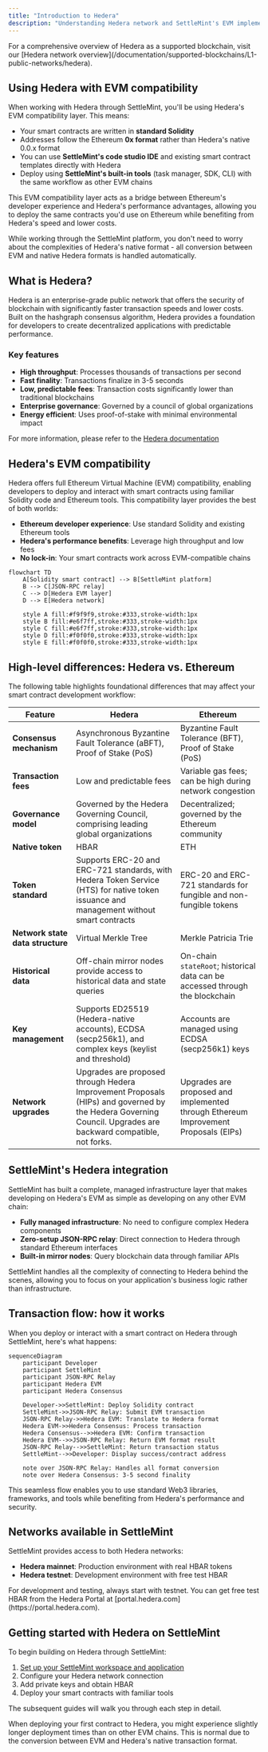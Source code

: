 ```yaml
---
title: "Introduction to Hedera"
description: "Understanding Hedera network and SettleMint's EVM implementation"
---
```



<Callout type="info">
For a comprehensive overview of Hedera as a supported blockchain, visit our [Hedera network overview](/documentation/supported-blockchains/L1-public-networks/hedera).
</Callout>

## Using Hedera with EVM compatibility

When working with Hedera through SettleMint, you'll be using Hedera's EVM compatibility layer. This means:

- Your smart contracts are written in **standard Solidity**
- Addresses follow the Ethereum **0x format** rather than Hedera's native 0.0.x format
- You can use **SettleMint's code studio IDE** and existing smart contract templates directly with Hedera
- Deploy using **SettleMint's built-in tools** (task manager, SDK, CLI) with the same workflow as other EVM chains

This EVM compatibility layer acts as a bridge between Ethereum's developer experience and Hedera's performance advantages, allowing you to deploy the same contracts you'd use on Ethereum while benefiting from Hedera's speed and lower costs.

<Callout type="info">
While working through the SettleMint platform, you don't need to worry about the complexities of Hedera's native format - all conversion between EVM and native Hedera formats is handled automatically.
</Callout>

## What is Hedera?

Hedera is an enterprise-grade public network that offers the security of blockchain with significantly faster transaction speeds and lower costs. Built on the hashgraph consensus algorithm, Hedera provides a foundation for developers to create decentralized applications with predictable performance.

### Key features

- **High throughput**: Processes thousands of transactions per second
- **Fast finality**: Transactions finalize in 3-5 seconds
- **Low, predictable fees**: Transaction costs significantly lower than traditional blockchains
- **Enterprise governance**: Governed by a council of global organizations
- **Energy efficient**: Uses proof-of-stake with minimal environmental impact

For more information, please refer to the [Hedera documentation](https://docs.hedera.com/hedera)

## Hedera's EVM compatibility

Hedera offers full Ethereum Virtual Machine (EVM) compatibility, enabling developers to deploy and interact with smart contracts using familiar Solidity code and Ethereum tools. This compatibility layer provides the best of both worlds:

- **Ethereum developer experience**: Use standard Solidity and existing Ethereum tools
- **Hedera's performance benefits**: Leverage high throughput and low fees
- **No lock-in**: Your smart contracts work across EVM-compatible chains

```mermaid
flowchart TD
    A[Solidity smart contract] --> B[SettleMint platform]
    B --> C[JSON-RPC relay]
    C --> D[Hedera EVM layer]
    D --> E[Hedera network]
    
    style A fill:#f9f9f9,stroke:#333,stroke-width:1px
    style B fill:#e6f7ff,stroke:#333,stroke-width:1px
    style C fill:#e6f7ff,stroke:#333,stroke-width:1px
    style D fill:#f0f0f0,stroke:#333,stroke-width:1px
    style E fill:#f0f0f0,stroke:#333,stroke-width:1px
```

## High-level differences: Hedera vs. Ethereum

The following table highlights foundational differences that may affect your smart contract development workflow:

| **Feature**                 | **Hedera**                                                                                                                                     | **Ethereum**                                                                                                   |
|----------------------------|-------------------------------------------------------------------------------------------------------------------------------------------------|-----------------------------------------------------------------------------------------------------------------|
| **Consensus mechanism**     | Asynchronous Byzantine Fault Tolerance (aBFT), Proof of Stake (PoS)                                                                             | Byzantine Fault Tolerance (BFT), Proof of Stake (PoS)                                                           |
| **Transaction fees**        | Low and predictable fees                                                                                                                       | Variable gas fees; can be high during network congestion                                                        |
| **Governance model**        | Governed by the Hedera Governing Council, comprising leading global organizations                                                              | Decentralized; governed by the Ethereum community                                                              |
| **Native token**            | HBAR                                                                                                                                           | ETH                                                                                                             |
| **Token standard**          | Supports ERC-20 and ERC-721 standards, with Hedera Token Service (HTS) for native token issuance and management without smart contracts        | ERC-20 and ERC-721 standards for fungible and non-fungible tokens                                              |
| **Network state data structure** | Virtual Merkle Tree                                                                                                                            | Merkle Patricia Trie                                                                                            |
| **Historical data**         | Off-chain mirror nodes provide access to historical data and state queries                                                                    | On-chain `stateRoot`; historical data can be accessed through the blockchain                                   |
| **Key management**          | Supports ED25519 (Hedera-native accounts), ECDSA (secp256k1), and complex keys (keylist and threshold)                                         | Accounts are managed using ECDSA (secp256k1) keys                                                               |
| **Network upgrades**        | Upgrades are proposed through Hedera Improvement Proposals (HIPs) and governed by the Hedera Governing Council. Upgrades are backward compatible, not forks. | Upgrades are proposed and implemented through Ethereum Improvement Proposals (EIPs)                           |

## SettleMint's Hedera integration

SettleMint has built a complete, managed infrastructure layer that makes developing on Hedera's EVM as simple as developing on any other EVM chain:

- **Fully managed infrastructure**: No need to configure complex Hedera components
- **Zero-setup JSON-RPC relay**: Direct connection to Hedera through standard Ethereum interfaces
- **Built-in mirror nodes**: Query blockchain data through familiar APIs

<Callout type="info">
SettleMint handles all the complexity of connecting to Hedera behind the scenes, allowing you to focus on your application's business logic rather than infrastructure.
</Callout>

## Transaction flow: how it works

When you deploy or interact with a smart contract on Hedera through SettleMint, here's what happens:

```mermaid
sequenceDiagram
    participant Developer
    participant SettleMint
    participant JSON-RPC Relay
    participant Hedera EVM
    participant Hedera Consensus
    
    Developer->>SettleMint: Deploy Solidity contract
    SettleMint->>JSON-RPC Relay: Submit EVM transaction
    JSON-RPC Relay->>Hedera EVM: Translate to Hedera format
    Hedera EVM->>Hedera Consensus: Process transaction
    Hedera Consensus-->>Hedera EVM: Confirm transaction
    Hedera EVM-->>JSON-RPC Relay: Return EVM format result
    JSON-RPC Relay-->>SettleMint: Return transaction status
    SettleMint-->>Developer: Display success/contract address
    
    note over JSON-RPC Relay: Handles all format conversion
    note over Hedera Consensus: 3-5 second finality
```

This seamless flow enables you to use standard Web3 libraries, frameworks, and tools while benefiting from Hedera's performance and security.

## Networks available in SettleMint

SettleMint provides access to both Hedera networks:

- **Hedera mainnet**: Production environment with real HBAR tokens
- **Hedera testnet**: Development environment with free test HBAR

<Callout type="tip">
For development and testing, always start with testnet. You can get free test HBAR from the Hedera Portal at [portal.hedera.com](https://portal.hedera.com).
</Callout>

## Getting started with Hedera on SettleMint

To begin building on Hedera through SettleMint:

1. [Set up your SettleMint workspace and application](/documentation/building-with-settlemint/hedera-hashgraph-guide/create-an-application)
2. Configure your Hedera network connection
3. Add private keys and obtain HBAR
4. Deploy your smart contracts with familiar tools

The subsequent guides will walk you through each step in detail.

<Callout type="warning">
When deploying your first contract to Hedera, you might experience slightly longer deployment times than on other EVM chains. This is normal due to the conversion between EVM and Hedera's native transaction format.
</Callout>

